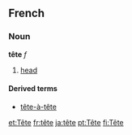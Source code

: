 ==French==
===Noun===
'''tête''' ''f''

# [[head]]

====Derived terms====
*[[tête-à-tête]]

[[et:Tête]]
[[fr:tête]]
[[ja:tête]]
[[pt:Tête]]
[[fi:Tête]]